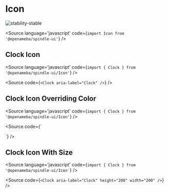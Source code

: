 
# Icon

<Meta title="Icon" component={Clock} />

![stability-stable](https://img.shields.io/badge/stability-stable-green.svg)

<Source
  language='javascript'
  code={`import Icon from '@openameba/spindle-ui'`}
/>

## Clock Icon

<Source
  language='javascript'
  code={`import { Clock } from '@openameba/spindle-ui/Icon'`}
/>

<Preview withSource="open">
  <Story name="Clock Icon">
    <Clock aria-label="Clock" />
  </Story>
</Preview>

<Source
  code={`
<Clock aria-label="Clock" />
  `}
/>

## Clock Icon Overriding Color

<Source
  language='javascript'
  code={`import { Clock } from '@openameba/spindle-ui/Icon'`}
/>

<Preview withSource="open">
  <Story name="Clock Icon Overriding Color">
    <p style={{ color: 'green' }}>
      <Clock aria-label="Clock" />
    </p>
  </Story>
</Preview>

<Source
  code={`
<p style={{ color: 'green' }}>
  <Clock aria-label="Clock" />
</p>
  `}
/>

## Clock Icon With Size

<Source
  language='javascript'
  code={`import { Clock } from '@openameba/spindle-ui/Icon'`}
/>

<Preview withSource="open">
  <Story name="Clock Icon Overriding Size">
    <Clock aria-label="Clock" height="200" width="200" />
  </Story>
</Preview>

<Source
  code={`
<Clock aria-label="Clock" height="200" width="200" />
  `}
/>
